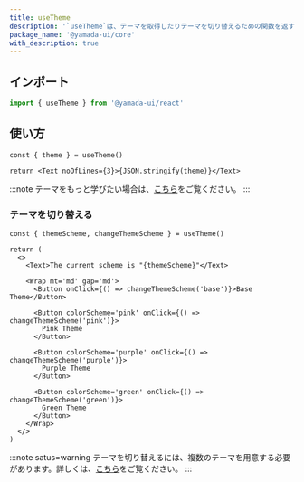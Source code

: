 ```yaml
---
title: useTheme
description: '`useTheme`は、テーマを取得したりテーマを切り替えるための関数を返すカスタムフックです。'
package_name: '@yamada-ui/core'
with_description: true
---
```


## インポート

```ts
import { useTheme } from '@yamada-ui/react'
```

## 使い方

```tsx functional=true
const { theme } = useTheme()

return <Text noOfLines={3}>{JSON.stringify(theme)}</Text>
```

:::note
テーマをもっと学びたい場合は、[こちら](/styled-system/theming)をご覧ください。
:::

### テーマを切り替える

```tsx functional=true
const { themeScheme, changeThemeScheme } = useTheme()

return (
  <>
    <Text>The current scheme is "{themeScheme}"</Text>

    <Wrap mt='md' gap='md'>
      <Button onClick={() => changeThemeScheme('base')}>Base Theme</Button>

      <Button colorScheme='pink' onClick={() => changeThemeScheme('pink')}>
        Pink Theme
      </Button>

      <Button colorScheme='purple' onClick={() => changeThemeScheme('purple')}>
        Purple Theme
      </Button>

      <Button colorScheme='green' onClick={() => changeThemeScheme('green')}>
        Green Theme
      </Button>
    </Wrap>
  </>
)
```

:::note satus=warning
テーマを切り替えるには、複数のテーマを用意する必要があります。詳しくは、[こちら](/styled-system/theming/switch-theme)をご覧ください。
:::
